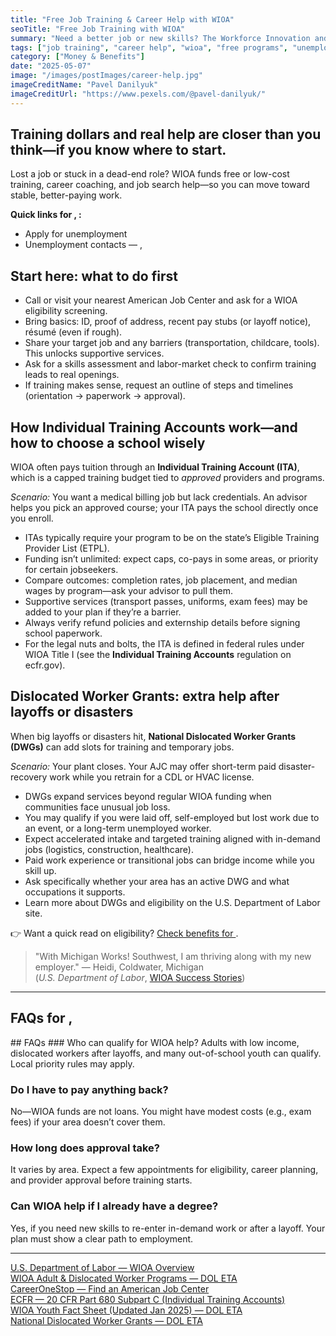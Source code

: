 ```yaml
---
title: "Free Job Training & Career Help with WIOA"
seoTitle: "Free Job Training with WIOA"
summary: "Need a better job or new skills? The Workforce Innovation and Opportunity Act (WIOA) offers free job training, career counseling, and resume help for eligible workers. Learn how it works and how to apply."
tags: ["job training", "career help", "wioa", "free programs", "unemployed"]
category: ["Money & Benefits"]
date: "2025-05-07"
image: "/images/postImages/career-help.jpg"
imageCreditName: "Pavel Danilyuk"
imageCreditUrl: "https://www.pexels.com/@pavel-danilyuk/"
---
```


## Training dollars and real help are closer than you think—if you know where to start.

Lost a job or stuck in a dead-end role? WIOA funds free or low-cost training, career coaching, and job search help—so you can move toward stable, better-paying work.

<BenefitsCtaBanner />

<IfLocation>
<div className="not-prose my-12 p-4 rounded-xl border-[3px] bg-muted">
  <p className="mb-2"><strong>Quick links for <City/>, <State/>:</strong></p>
  <ul className="list-disc ml-5 space-y-1">
    <li><ResourceLink name="unemployment">Apply for unemployment</ResourceLink></li>
    <li><ResourceLink name="unemployment" field="contact">Unemployment contacts<IfLocation> — <City/>, <State/></IfLocation></ResourceLink></li>
  </ul>
</div>
</IfLocation>

## Start here: what to do first

- Call or visit your nearest American Job Center and ask for a WIOA eligibility screening.  
- Bring basics: ID, proof of address, recent pay stubs (or layoff notice), résumé (even if rough).  
- Share your target job and any barriers (transportation, childcare, tools). This unlocks supportive services.  
- Ask for a skills assessment and labor-market check to confirm training leads to real openings.  
- If training makes sense, request an outline of steps and timelines (orientation → paperwork → approval).

## How Individual Training Accounts work—and how to choose a school wisely

WIOA often pays tuition through an **Individual Training Account (ITA)**, which is a capped training budget tied to *approved* providers and programs.

*Scenario:* You want a medical billing job but lack credentials. An advisor helps you pick an approved course; your ITA pays the school directly once you enroll.

- ITAs typically require your program to be on the state’s Eligible Training Provider List (ETPL).  
- Funding isn’t unlimited: expect caps, co-pays in some areas, or priority for certain jobseekers.  
- Compare outcomes: completion rates, job placement, and median wages by program—ask your advisor to pull them.  
- Supportive services (transport passes, uniforms, exam fees) may be added to your plan if they’re a barrier.  
- Always verify refund policies and externship details before signing school paperwork.  
- For the legal nuts and bolts, the ITA is defined in federal rules under WIOA Title I (see the **Individual Training Accounts** regulation on ecfr.gov).

## Dislocated Worker Grants: extra help after layoffs or disasters

When big layoffs or disasters hit, **National Dislocated Worker Grants (DWGs)** can add slots for training and temporary jobs.

*Scenario:* Your plant closes. Your AJC may offer short-term paid disaster-recovery work while you retrain for a CDL or HVAC license.

- DWGs expand services beyond regular WIOA funding when communities face unusual job loss.  
- You may qualify if you were laid off, self-employed but lost work due to an event, or a long-term unemployed worker.  
- Expect accelerated intake and targeted training aligned with in-demand jobs (logistics, construction, healthcare).  
- Paid work experience or transitional jobs can bridge income while you skill up.  
- Ask specifically whether your area has an active DWG and what occupations it supports.  
- Learn more about DWGs and eligibility on the U.S. Department of Labor site.

<IfLocation>
<div className="mt-3">👉 Want a quick read on eligibility? <a href="/tools/check-benefits" className="underline">Check benefits for <City/></a>.</div>
</IfLocation>

> "With Michigan Works! Southwest, I am thriving along with my new employer."
> — Heidi, Coldwater, Michigan  
(*U.S. Department of Labor*, [WIOA Success Stories](https://www.dol.gov/agencies/eta/performance/wioa-stories))

---

<IfLocation>
  <h2>FAQs for <City/>, <State/></h2>
  <ResourceLink name="unemployment" field="faqs" />
</IfLocation>

<IfNoLocation>
## FAQs
### Who can qualify for WIOA help?
Adults with low income, dislocated workers after layoffs, and many out-of-school youth can qualify. Local priority rules may apply.

### Do I have to pay anything back?
No—WIOA funds are not loans. You might have modest costs (e.g., exam fees) if your area doesn’t cover them.

### How long does approval take?
It varies by area. Expect a few appointments for eligibility, career planning, and provider approval before training starts.

### Can WIOA help if I already have a degree?
Yes, if you need new skills to re-enter in-demand work or after a layoff. Your plan must show a clear path to employment.
</IfNoLocation>

---

<div className="references">
<a href="https://www.dol.gov/agencies/eta/wioa" target="_blank" rel="noopener noreferrer">U.S. Department of Labor — WIOA Overview</a><br />
<a href="https://www.dol.gov/agencies/eta/workforce-investment/adult" target="_blank" rel="noopener noreferrer">WIOA Adult & Dislocated Worker Programs — DOL ETA</a><br />
<a href="https://www.careeronestop.org/LocalHelp/AmericanJobCenters/find-american-job-centers.aspx" target="_blank" rel="noopener noreferrer">CareerOneStop — Find an American Job Center</a><br />
<a href="https://www.ecfr.gov/current/title-20/chapter-V/part-680/subpart-C" target="_blank" rel="noopener noreferrer">ECFR — 20 CFR Part 680 Subpart C (Individual Training Accounts)</a><br />
<a href="https://www.dol.gov/sites/dolgov/files/ETA/youth/pdfs/WIOA%20Youth%20FactSheet%20long%20updated%2001%2023%202025.pdf" target="_blank" rel="noopener noreferrer">WIOA Youth Fact Sheet (Updated Jan 2025) — DOL ETA</a><br />
<a href="https://www.doleta.gov/DWGs/eta_default.cfm" target="_blank" rel="noopener noreferrer">National Dislocated Worker Grants — DOL ETA</a>
</div>